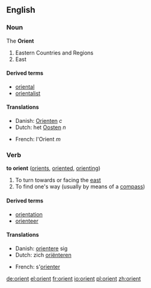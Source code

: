 ==English==
===Noun===
The '''Orient'''

#Eastern Countries and Regions
#East

====Derived terms====
*[[oriental]]
*[[orientalist]]

====Translations====
{{top}}
*Danish: [[Orienten]] ''c''
*Dutch: het [[Oosten]] ''n''
{{mid}}
*French: l'Orient ''m''
{{bottom}}

===Verb===
'''to orient''' ([[orients]], [[oriented]], [[orienting]])

#To turn towards or facing the [[east]]
#To find one's way (usually by means of a [[compass]])

====Derived terms====
*[[orientation]]
*[[orienteer]]

====Translations====
{{top}}
*Danish: [[orientere]] sig
*Dutch: zich [[oriënteren]]
{{mid}}
*French: s'[[orienter]]
{{bottom}}

[[de:orient]]
[[el:orient]]
[[fr:orient]]
[[io:orient]]
[[pl:orient]]
[[zh:orient]]